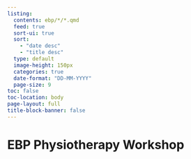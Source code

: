 ```yaml
---
listing:
  contents: ebp/*/*.qmd
  feed: true
  sort-ui: true
  sort: 
    - "date desc"
    - "title desc"
  type: default
  image-height: 150px
  categories: true
  date-format: "DD-MM-YYYY"
  page-size: 9
toc: false
toc-location: body
page-layout: full
title-block-banner: false
---
```





# EBP Physiotherapy Workshop

<br>